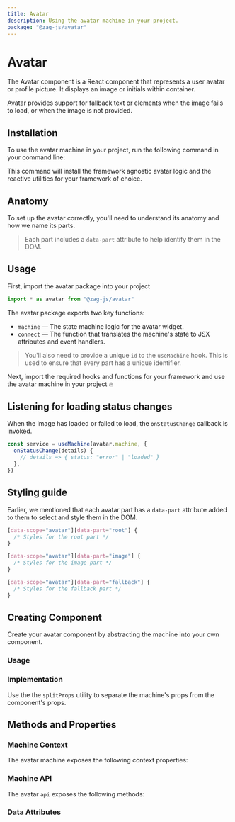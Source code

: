 ```yaml
---
title: Avatar
description: Using the avatar machine in your project.
package: "@zag-js/avatar"
---
```


# Avatar

The Avatar component is a React component that represents a user avatar or
profile picture. It displays an image or initials within container.

Avatar provides support for fallback text or elements when the image fails to
load, or when the image is not provided.

<Resources pkg="@zag-js/avatar" />

<Showcase id="Avatar" />

## Installation

To use the avatar machine in your project, run the following command in your
command line:

<CodeSnippet id="avatar/installation.mdx" />

This command will install the framework agnostic avatar logic and the reactive
utilities for your framework of choice.

## Anatomy

To set up the avatar correctly, you'll need to understand its anatomy and how we
name its parts.

> Each part includes a `data-part` attribute to help identify them in the DOM.

<Anatomy id="avatar" />

## Usage

First, import the avatar package into your project

```jsx
import * as avatar from "@zag-js/avatar"
```

The avatar package exports two key functions:

- `machine` — The state machine logic for the avatar widget.
- `connect` — The function that translates the machine's state to JSX attributes
  and event handlers.

> You'll also need to provide a unique `id` to the `useMachine` hook. This is
> used to ensure that every part has a unique identifier.

Next, import the required hooks and functions for your framework and use the
avatar machine in your project 🔥

<CodeSnippet id="avatar/usage.mdx" />

## Listening for loading status changes

When the image has loaded or failed to load, the `onStatusChange` callback is
invoked.

```jsx {3}
const service = useMachine(avatar.machine, {
  onStatusChange(details) {
    // details => { status: "error" | "loaded" }
  },
})
```

## Styling guide

Earlier, we mentioned that each avatar part has a `data-part` attribute added to
them to select and style them in the DOM.

```css
[data-scope="avatar"][data-part="root"] {
  /* Styles for the root part */
}

[data-scope="avatar"][data-part="image"] {
  /* Styles for the image part */
}

[data-scope="avatar"][data-part="fallback"] {
  /* Styles for the fallback part */
}
```

## Creating Component

Create your avatar component by abstracting the machine into your own component.

### Usage

<CodeSnippet id="avatar/component.usage.mdx" />

### Implementation

Use the the `splitProps` utility to separate the machine's props from the
component's props.

<CodeSnippet id="avatar/component.api.mdx" />

## Methods and Properties

### Machine Context

The avatar machine exposes the following context properties:

<ContextTable name="avatar" />

### Machine API

The avatar `api` exposes the following methods:

<ApiTable name="avatar" />

### Data Attributes

<DataAttrTable name="avatar" />
